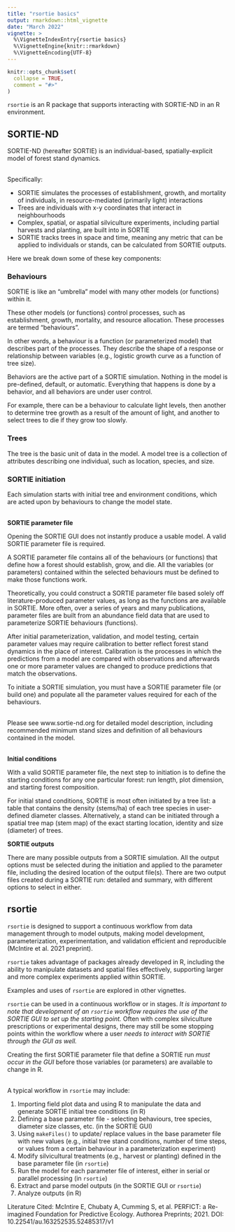 ```yaml
---
title: "rsortie basics"
output: rmarkdown::html_vignette
date: "March 2022"
vignette: >
  %\VignetteIndexEntry{rsortie basics}
  %\VignetteEngine{knitr::rmarkdown}
  %\VignetteEncoding{UTF-8}
---
```


```r
knitr::opts_chunk$set(
  collapse = TRUE,
  comment = "#>"
)
```

`rsortie` is an R package that supports interacting with SORTIE-ND in an R environment.


## SORTIE-ND

SORTIE-ND (hereafter SORTIE) is an individual-based, spatially-explicit model of forest stand dynamics.  
<br>  

Specifically:  

* SORTIE simulates the processes of establishment, growth, and mortality of individuals, in resource-mediated (primarily light) interactions
* Trees are individuals with x-y coordinates that interact in neighbourhoods
* Complex, spatial, or aspatial silviculture experiments, including partial harvests and planting, are built into in SORTIE
* SORTIE tracks trees in space and time, meaning any metric that can be applied to individuals or stands, can be calculated from SORTIE outputs. 

Here we break down some of these key components:

### Behaviours  

SORTIE is like an "umbrella" model with many other models (or functions) within it.  

These other models (or functions) control processes, such as establishment, growth, mortality, and resource allocation. These processes are termed "behaviours".  

In other words, a behaviour is a function (or parameterized model) that describes part of the processes. They describe the shape of a response or relationship between variables (e.g., logistic growth curve as a function of tree size).  

Behaviors are the active part of a SORTIE simulation. Nothing in the model is pre-defined, default, or automatic. Everything that happens is done by a behavior, and all behaviors are under user control.  

For example, there can be a behaviour to calculate light levels, then another to determine tree growth as a result of the amount of light, and another to select trees to die if they grow too slowly. 

### Trees

The tree is the basic unit of data in the model. A model tree is a collection of attributes describing one individual, such as location, species, and size.

  
### SORTIE initiation  

Each simulation starts with initial tree and environment conditions, which are acted upon by behaviours to change the model state.  
<br>  
  
**SORTIE parameter file**  
  
Opening the SORTIE GUI does not instantly produce a usable model. A valid SORTIE parameter file is required.  

A SORTIE parameter file contains all of the behaviours (or functions) that define how a forest should establish, grow, and die. All the variables (or parameters) contained within the selected behaviours must be defined to make those functions work. 
  
Theoretically, you could construct a SORTIE parameter file based solely off literature-produced parameter values, as long as the functions are available in SORTIE. 
More often, over a series of years and many publications, parameter files are built from an abundance field data that are used to parameterize SORTIE behaviours (functions).  
  
After initial parameterization, validation, and model testing, certain parameter values may require calibration to better reflect forest stand dynamics in the place of interest. Calibration is the processes in which the predictions from a model are compared with observations and afterwards one or more parameter values are changed to produce predictions that match the observations.  
  
To initiate a SORTIE simulation, you must have a SORTIE parameter file (or build one) and populate all the parameter values required for each of the behaviours.  
<br>

Please see www.sortie-nd.org for detailed model description, including recommended minimum stand sizes and definition of all behaviours contained in the model.  
<br>

**Initial conditions**

With a valid SORTIE parameter file, the next step to initiation is to define the starting conditions for any one particular forest: run length, plot dimension, and starting forest composition.

For initial stand conditions, SORTIE is most often initiated by a tree list: a table that contains the density (stems/ha) of each tree species in user-defined diameter classes. Alternatively, a stand can be initiated through a spatial tree map (stem map) of the exact starting location, identity and size (diameter) of trees.

**SORTIE outputs**

There are many possible outputs from a SORTIE simulation. All the output options must be selected during the initiation and applied to the parameter file, including the desired location of the output file(s). There are two output files created during a SORTIE run: detailed and summary, with different options to select in either. 


## rsortie

`rsortie` is designed to support a continuous workflow from data management through to model outputs, making model development, parameterization, experimentation, and validation efficient and reproducible (McIntire et al. 2021 preprint).  

`rsortie` takes advantage of packages already developed in R, including the ability to manipulate datasets and spatial files effectively, supporting larger and more complex experiments applied within SORTIE.

Examples and uses of `rsortie` are explored in other vignettes.

`rsortie` can be used in a continuous workflow or in stages. *It is important to note that development of an `rsortie` workflow requires the use of the SORTIE GUI to set up the starting point.* Often with complex silviculture prescriptions or experimental designs, there may still be some stopping points within the workflow where a user *needs to interact with SORTIE through the GUI as well.*  

Creating the first SORTIE parameter file that define a SORTIE run *must occur in the GUI* before those variables (or parameters) are available to change in R.  
<br>  

A typical workflow in `rsortie` may include:

1. Importing field plot data and using R to manipulate the data and generate SORTIE initial tree conditions (in R)  
2. Defining a base parameter file - selecting behaviours, tree species, diameter size classes, etc. (in the SORTIE GUI)  
3. Using `makeFiles()` to update/ replace values in the base parameter file with new values (e.g., initial tree stand conditions, number of time steps, or values from a certain behaviour in a parameterization experiment)  
4. Modify silvicultural treatments (e.g., harvest or planting) defined in the base parameter file (in `rsortie`)
5. Run the model for each parameter file of interest, either in serial or parallel processing (in `rsortie`)
6. Extract and parse model outputs (in the SORTIE GUI or `rsortie`)
7. Analyze outputs (in R)

Literature Cited:
McIntire E, Chubaty A, Cumming S, et al. PERFICT: a Re-imagined Foundation for Predictive Ecology. Authorea Preprints; 2021. DOI: 10.22541/au.163252535.52485317/v1


